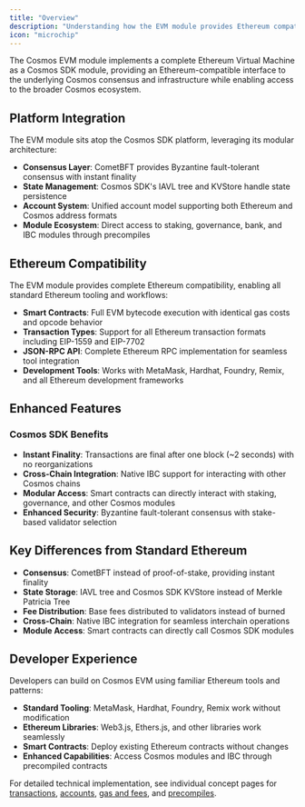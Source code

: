 ```yaml
---
title: "Overview"
description: "Understanding how the EVM module provides Ethereum compatibility within the Cosmos SDK platform"
icon: "microchip"
---
```


The Cosmos EVM module implements a complete Ethereum Virtual Machine as a Cosmos SDK module, providing an Ethereum-compatible interface to the underlying Cosmos consensus and infrastructure while enabling access to the broader Cosmos ecosystem.

## Platform Integration

The EVM module sits atop the Cosmos SDK platform, leveraging its modular architecture:

- **Consensus Layer**: CometBFT provides Byzantine fault-tolerant consensus with instant finality
- **State Management**: Cosmos SDK's IAVL tree and KVStore handle state persistence
- **Account System**: Unified account model supporting both Ethereum and Cosmos address formats
- **Module Ecosystem**: Direct access to staking, governance, bank, and IBC modules through precompiles

## Ethereum Compatibility

The EVM module provides complete Ethereum compatibility, enabling all standard Ethereum tooling and workflows:

- **Smart Contracts**: Full EVM bytecode execution with identical gas costs and opcode behavior
- **Transaction Types**: Support for all Ethereum transaction formats including EIP-1559 and EIP-7702
- **JSON-RPC API**: Complete Ethereum RPC implementation for seamless tool integration
- **Development Tools**: Works with MetaMask, Hardhat, Foundry, Remix, and all Ethereum development frameworks

## Enhanced Features

### Cosmos SDK Benefits
- **Instant Finality**: Transactions are final after one block (~2 seconds) with no reorganizations
- **Cross-Chain Integration**: Native IBC support for interacting with other Cosmos chains
- **Modular Access**: Smart contracts can directly interact with staking, governance, and other Cosmos modules
- **Enhanced Security**: Byzantine fault-tolerant consensus with stake-based validator selection

## Key Differences from Standard Ethereum

- **Consensus**: CometBFT instead of proof-of-stake, providing instant finality
- **State Storage**: IAVL tree and Cosmos SDK KVStore instead of Merkle Patricia Tree  
- **Fee Distribution**: Base fees distributed to validators instead of burned
- **Cross-Chain**: Native IBC integration for seamless interchain operations
- **Module Access**: Smart contracts can directly call Cosmos SDK modules

## Developer Experience

Developers can build on Cosmos EVM using familiar Ethereum tools and patterns:

- **Standard Tooling**: MetaMask, Hardhat, Foundry, Remix work without modification
- **Ethereum Libraries**: Web3.js, Ethers.js, and other libraries work seamlessly
- **Smart Contracts**: Deploy existing Ethereum contracts without changes
- **Enhanced Capabilities**: Access Cosmos modules and IBC through precompiled contracts

For detailed technical implementation, see individual concept pages for [transactions](/docs/next/documentation/concepts/transactions), [accounts](/docs/next/documentation/concepts/accounts), [gas and fees](/docs/next/documentation/concepts/gas-and-fees), and [precompiles](/docs/next/documentation/smart-contracts/precompiles).


